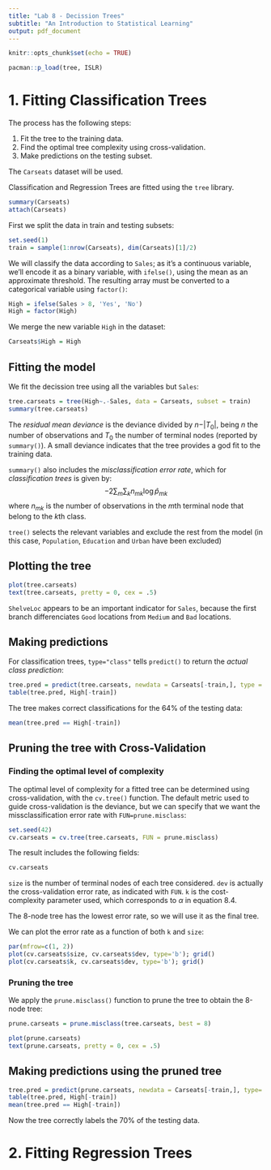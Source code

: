 ```yaml
---
title: "Lab 8 - Decission Trees"
subtitle: "An Introduction to Statistical Learning"
output: pdf_document
---
```


```r
knitr::opts_chunk$set(echo = TRUE)
```

```r
pacman::p_load(tree, ISLR)
```

# 1. Fitting Classification Trees

The process has the following steps:

1. Fit the tree to the training data.
1. Find the optimal tree complexity using cross-validation.
1. Make predictions on the testing subset. 

The `Carseats` dataset will be used.

Classification and Regression Trees are fitted using the `tree` library.
```r
summary(Carseats)
attach(Carseats)
```
First we split the data in train and testing subsets:
```r
set.seed(1)
train = sample(1:nrow(Carseats), dim(Carseats)[1]/2)
```
We will classify the data according to `Sales`; as it's a continuous variable, we'll encode it as a binary variable, with `ifelse()`, using the mean as an approximate threshold. The resulting array must be converted to a categorical variable using `factor()`:
```r
High = ifelse(Sales > 8, 'Yes', 'No')
High = factor(High)
```
We merge the new variable `High` in the dataset:
```r
Carseats$High = High
```

## Fitting the model
We fit the decission tree using all the variables but `Sales`:
```r
tree.carseats = tree(High~.-Sales, data = Carseats, subset = train)
summary(tree.carseats)
```
The *residual mean deviance* is the deviance divided by $n - \vert {T_0} \vert$, being $n$ the number of observations and $T_0$ the number of terminal nodes (reported by `summary()`). A small deviance indicates that the tree provides a god fit to the training data.

`summary()` also includes the *misclassification error rate*, which for *classification trees* is given by:
$$
-2 \sum_m \sum_k n_{mk} \log{\hat p_{mk}}
$$
where $n_{mk}$ is the number of observations in the $m$th terminal node that belong to the $k$th class.

`tree()` selects the relevant variables and exclude the rest from the model (in this case, `Population`, `Education` and `Urban` have been excluded)

## Plotting the tree
```r
plot(tree.carseats)
text(tree.carseats, pretty = 0, cex = .5)
```

`ShelveLoc` appears to be an important indicator for `Sales`, because the first branch differenciates `Good` locations from `Medium` and `Bad` locations.

## Making predictions

For classification trees, `type="class"` tells `predict()` to return the *actual class prediction*:
```r
tree.pred = predict(tree.carseats, newdata = Carseats[-train,], type = 'class')
table(tree.pred, High[-train])
```
The tree makes correct classifications for the 64% of the testing data:
```r
mean(tree.pred == High[-train])
```

## Pruning the tree with Cross-Validation

### Finding the optimal level of complexity

The optimal level of complexity for a fitted tree can be determined using cross-validation, with the `cv.tree()` function. The default metric used to guide cross-validation is the deviance, but we can specify that we want the missclassification error rate with `FUN=prune.misclass`:
```r
set.seed(42)
cv.carseats = cv.tree(tree.carseats, FUN = prune.misclass)
```
The result includes the following fields:
```r
cv.carseats
```
`size` is the number of terminal nodes of each tree considered. `dev` is actually the cross-validation error rate, as indicated with `FUN`. `k` is the cost-complexity parameter used, which corresponds to $\alpha$ in equation $8.4$.

The 8-node tree has the lowest error rate, so we will use it as the final tree. 

We can plot the error rate as a function of both `k` and `size`:
```r
par(mfrow=c(1, 2))
plot(cv.carseats$size, cv.carseats$dev, type='b'); grid()
plot(cv.carseats$k, cv.carseats$dev, type='b'); grid()
```

### Pruning the tree

We apply the `prune.misclass()` function to prune the tree to obtain the 8-node tree:
```r
prune.carseats = prune.misclass(tree.carseats, best = 8)
```

```r
plot(prune.carseats)
text(prune.carseats, pretty = 0, cex = .5)
```

## Making predictions using the pruned tree

```r
tree.pred = predict(prune.carseats, newdata = Carseats[-train,], type='class')
table(tree.pred, High[-train])
mean(tree.pred == High[-train])
```
Now the tree correctly labels the 70% of the testing data.


# 2. Fitting Regression Trees
